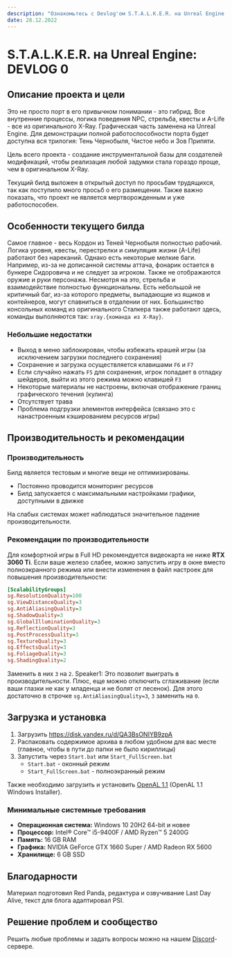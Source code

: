 ```yaml
---
description: "Ознакомьтесь с Devlog'ом S.T.A.L.K.E.R. на Unreal Engine - уникальным проектом, объединяющим оригинальный X-Ray движок и графику Unreal Engine. Исследуйте полностью рабочий Кордон из Тени Чернобыля, наслаждайтесь стрельбой и взаимодействием. Скачайте билд и погрузитесь в увлекательный сталкерский мир!"
date: 28.12.2022
---
```



# S.T.A.L.K.E.R. на Unreal Engine: DEVLOG 0

<Authors date="28.12.2022" by="под авторством:">
  <Author name="Red Panda" />
  <Author name="Last Day Alive" link="https://www.youtube.com/channel/UCagShjMvwP2028fQUoykehw" />
  <Author name="PSI" link="https://github.com/psiget" />
</Authors>

## Описание проекта и цели

Это не просто порт в его привычном понимании - это гибрид. Все внутренние процессы, логика поведения NPC, стрельба, квесты и A-Life - все из оригинального X-Ray. Графическая часть заменена на Unreal Engine. Для демонстрации полной работоспособности порта будет доступна вся трилогия: Тень Чернобыля, Чистое небо и Зов Припяти.

Цель всего проекта - создание инструментальной базы для создателей модификаций, чтобы реализация любой задумки стала гораздо проще, чем в оригинальном X-Ray.

Текущий билд выложен в открытый доступ по просьбам трудящихся, так как поступило много просьб о его размещении. Также важно показать, что проект не является мертворожденным и уже работоспособен.

## Особенности текущего билда

Самое главное - весь Кордон из Теней Чернобыля полностью рабочий. Логика уровня, квесты, перестрелки и симуляция жизни (A-Life) работают без нареканий. Однако есть некоторые мелкие баги. Например, из-за не дописанной системы аттача, фонарик остается в бункере Сидоровича и не следует за игроком. Также не отображаются оружие и руки персонажа. Несмотря на это, стрельба и взаимодействие полностью функциональны. Есть небольшой не критичный баг, из-за которого предметы, выпадающие из ящиков и контейнеров, могут спавниться в отдалении от них. Большинство консольных команд из оригинального Сталкера также работают здесь, команды выполняются так: `xray.{команда из X-Ray}`.

### Небольшие недостатки

- Выход в меню заблокирован, чтобы избежать крашей игры (за исключением загрузки последнего сохранения)
- Сохранение и загрузка осуществляется клавишами `F6` и `F7`
- Если случайно нажать `F5` для сохранения, игрок попадает в отладку шейдеров, выйти из этого режима можно клавишей `F3`
- Некоторые материалы не настроены, включая отображение границ графического течения (кулинга)
- Отсутствует трава
- Проблема подгрузки элементов интерфейса (связано это с нанастроенным кэшированием ресурсов игры)

## Производительность и рекомендации

### Производительность

Билд является тестовым и многие вещи не оптимизированы.

- Постоянно проводится мониторинг ресурсов
- Билд запускается с максимальными настройками графики, доступными в движке

На слабых системах может наблюдаться значительное падение производительности.

### Рекомендации по производительности

Для комфортной игры в Full HD рекомендуется видеокарта не ниже **RTX 3060 Ti**. Если ваше железо слабее, можно запустить игру в окне вместо полноэкранного режима или внести изменения в файл настроек для повышения производительности:

```ini filename="{game}\Stalker\Saved\Config\Windows\GameUserSettings.ini" {5-7,10-12}
[ScalabilityGroups]
sg.ResolutionQuality=100
sg.ViewDistanceQuality=3
sg.AntiAliasingQuality=3
sg.ShadowQuality=3
sg.GlobalIlluminationQuality=3
sg.ReflectionQuality=3
sg.PostProcessQuality=3
sg.TextureQuality=3
sg.EffectsQuality=3
sg.FoliageQuality=3
sg.ShadingQuality=2
```

Заменить в них `3` на `2`. Speaker1: Это позволит выиграть в производительности. Плюс, еще можно отключить сглаживание (если ваши глазки не как у младенца и не болят от лесенок). Для этого достаточно в строчке `sg.AntiAliasingQuality=3`, `3` заменить на `0`.

## Загрузка и установка

1. Загрузить https://disk.yandex.ru/d/QA3BsONIYB9zpA
2. Распаковать содержимое архива в любом удобном для вас месте (главное, чтобы в пути до папки не было кириллицы)
3. Запустить через `Start.bat` или `Start_FullScreen.bat`
    - `Start.bat` - оконный режим
    - `Start_FullScreen.bat` - полноэкранный режим

Также необходимо загрузить и установить [OpenAL 1.1](https://www.openal.org/downloads/) (OpenAL 1.1 Windows Installer).

### Минимальные системные требования

- **Операционная система:** Windows 10 20H2 64-bit и новее
- **Процессор:** Intel® Core™ i5-9400F / AMD Ryzen™ 5 2400G
- **Память:** 16 GB RAM
- **Графика:** NVIDIA GeForce GTX 1660 Super / AMD Radeon RX 5600
- **Хранилище:** 6 GB SSD

## Благодарности

Материал подготовил Red Panda, редактура и озвучивание Last Day Alive, текст для блога адаптировал PSI.

## Решение проблем и сообщество

Решить любые проблемы и задать вопросы можно на нашем [Discord](https://discord.gg/red-projects-530968529311367178)-сервере.
